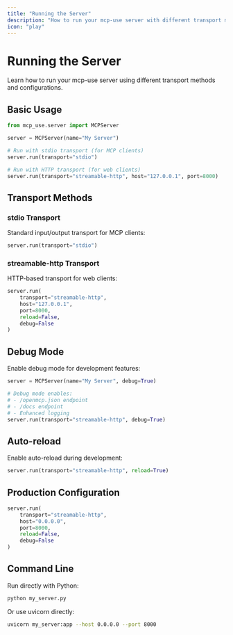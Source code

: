 ```yaml
---
title: "Running the Server"
description: "How to run your mcp-use server with different transport methods"
icon: "play"
---
```


# Running the Server

<Info>
Learn how to run your mcp-use server using different transport methods and configurations.
</Info>

## Basic Usage

```python
from mcp_use.server import MCPServer

server = MCPServer(name="My Server")

# Run with stdio transport (for MCP clients)
server.run(transport="stdio")

# Run with HTTP transport (for web clients)
server.run(transport="streamable-http", host="127.0.0.1", port=8000)
```

## Transport Methods

### stdio Transport

Standard input/output transport for MCP clients:

```python
server.run(transport="stdio")
```

### streamable-http Transport

HTTP-based transport for web clients:

```python
server.run(
    transport="streamable-http",
    host="127.0.0.1",
    port=8000,
    reload=False,
    debug=False
)
```

## Debug Mode

Enable debug mode for development features:

```python
server = MCPServer(name="My Server", debug=True)

# Debug mode enables:
# - /openmcp.json endpoint
# - /docs endpoint
# - Enhanced logging
server.run(transport="streamable-http", debug=True)
```

## Auto-reload

Enable auto-reload during development:

```python
server.run(transport="streamable-http", reload=True)
```

## Production Configuration

```python
server.run(
    transport="streamable-http",
    host="0.0.0.0",
    port=8000,
    reload=False,
    debug=False
)
```

## Command Line

Run directly with Python:

```bash
python my_server.py
```

Or use uvicorn directly:

```bash
uvicorn my_server:app --host 0.0.0.0 --port 8000
```
